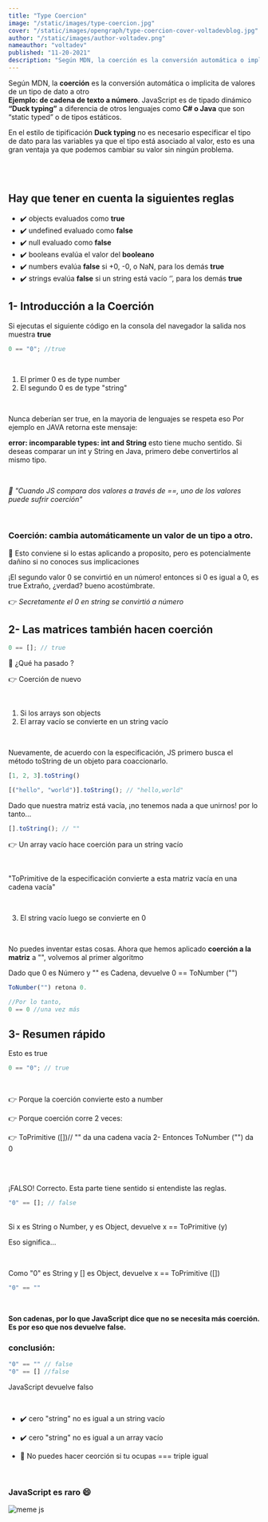 ```yaml
---
title: "Type Coercion"
image: "/static/images/type-coercion.jpg"
cover: "/static/images/opengraph/type-coercion-cover-voltadevblog.jpg"
author: "/static/images/author-voltadev.png"
nameauthor: "voltadev"
published: "11-20-2021"
description: "Según MDN, la coerción es la conversión automática o implicita de valores de un tipo de dato a otro"
---
```


Según MDN, la **coerción** es la conversión automática o implicita de valores de un tipo de dato a otro <br/> **Ejemplo: de cadena de texto a número**.
JavaScript es de tipado dinámico **“Duck typing”** a diferencia de otros lenguajes como **C# o Java** que son “static typed” o de tipos estáticos.

En el estilo de tipificación **Duck typing** no es necesario especificar el tipo de dato para las variables ya que el tipo está asociado al valor, esto es una gran ventaja ya que podemos cambiar su valor sin ningún problema.

<br />
<br />

## Hay que tener en cuenta la siguientes reglas

- <span className="list-icon">✔️</span> objects evaluados como <b>true</b>
- <span className="list-icon">✔️</span> undefined evaluado como <b>false</b>
- <span className="list-icon">✔️</span> null evaluado como <b>false</b>
- <span className="list-icon">✔️</span> booleans evalúa el valor del <b>
    booleano
  </b>
- <span className="list-icon">✔️</span> numbers evalúa <b>false</b> si +0, -0, o
  NaN, para los demás <b>true</b>
- <span className="list-icon">✔️</span> strings evalúa <b>false</b> si un string
  está vacío ‘’, para los demás <b>true</b>

## 1- Introducción a la Coerción

Si ejecutas el siguiente código en la consola del navegador la salida nos muestra **true**

```js
0 == "0"; //true
```

<br />

1. El primer 0 es de type number
2. El segundo 0 es de type "string"

<br />

Nunca deberían ser true, en la mayoria de lenguajes se respeta eso
Por ejemplo en JAVA retorna este mensaje:

**error: incomparable types: int and String** esto tiene mucho sentido. Si deseas comparar un int y String en Java, primero debe convertirlos al mismo tipo.

<br />

<p>
  <i>
    <span className="list-icon">🚧 </span>"Cuando JS compara dos valores a
    través de ==, uno de los valores puede sufrir coerción"
  </i>
</p>

<br />

### Coerción: cambia automáticamente un valor de un tipo a otro.

<p>
  <span className="list-icon">🛑</span>
  Esto conviene si lo estas aplicando a proposito, pero es potencialmente dañino
  si no conoces sus implicaciones
</p>

¡El segundo valor 0 se convirtió en un número!
entonces si 0 es igual a 0, es true
Extraño, ¿verdad? bueno acostúmbrate.

<span className="list-icon">👉 </span>
<i>Secretamente el 0 en string se convirtió a número </i>

## 2- Las matrices también hacen coerción

```js
0 == []; // true
```

<p>
  <span className="list-icon">🤔 </span>¿Qué ha pasado ?
</p>

<p>
  <span className="list-icon">👉 </span>Coerción de nuevo
</p>

<br />

1. Si los arrays son objects
2. El array vacío se convierte en un string vacío

<br />

Nuevamente, de acuerdo con la especificación, JS primero busca el método toString de un objeto para coaccionarlo.

```JavaScript
[1, 2, 3].toString()

[("hello", "world")].toString(); // "hello,world"
```

Dado que nuestra matriz está vacía, ¡no tenemos nada a que unirnos! por lo tanto...

```js
[].toString(); // ""
```

<p>
  <span className="list-icon">👉 </span>
  Un array vacío hace coerción para un string vacío
</p>

<br />

"ToPrimitive de la especificación convierte a esta matriz vacía en una cadena vacía"

<br />

3. El string vacío luego se convierte en 0

<br />

No puedes inventar estas cosas. Ahora que hemos aplicado **coerción a la matriz** a "", volvemos al primer algoritmo

Dado que 0 es Número y "" es Cadena, devuelve 0 == ToNumber ("")

```js
ToNumber("") retona 0.

//Por lo tanto,
0 == 0 //una vez más
```

## 3- Resumen rápido

Esto es true

```js
0 == "0"; // true
```

<br />

<p>
  <span className="list-icon">👉 </span>
  Porque la coerción convierte esto a number
</p>

<p>
  <span className="list-icon">👉 </span>
  Porque coerción corre 2 veces:
</p>

<p>
  <span className="list-icon">👉 </span>
  ToPrimitive ([])// "" da una cadena vacía 2- Entonces ToNumber ("") da 0
</p>

<br />

<br />

¡FALSO! Correcto. Esta parte tiene sentido si entendiste las reglas.

```js
"0" == []; // false
```

<br />
Si x es String o Number, y es Object, devuelve x == ToPrimitive (y)

<br />

Eso significa...

<br />

Como "0" es String y [] es Object, devuelve x == ToPrimitive ([])

```JavaScript
"0" == ""
```

<br />

**Son cadenas, por lo que JavaScript dice que no se necesita más coerción. Es por eso que nos devuelve false.**

### conclusión:

```JavaScript
"0" == "" // false
"0" == [] //false
```

JavaScript devuelve falso

<br />

- <span className="list-icon">✔️</span> cero "string" no es igual a un string vacío
- <span className="list-icon">✔️</span> cero "string" no es igual a un array vacío

- <span className="list-icon">👀 </span> No puedes hacer ceorción si tu ocupas ===
  triple igual

<br />

### JavaScript es raro 😄

![meme js](/static/images/meme-js.png "meme js")
